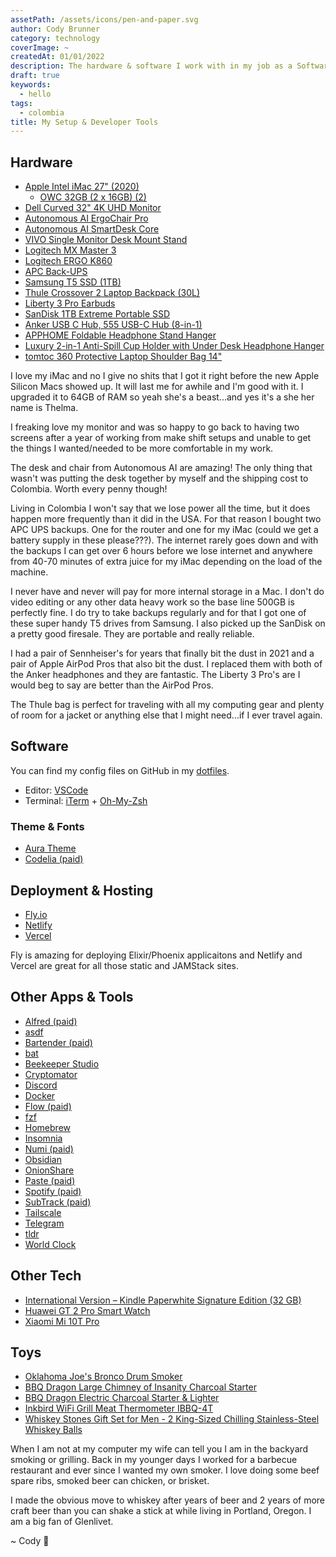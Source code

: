 ```yaml
---
assetPath: /assets/icons/pen-and-paper.svg
author: Cody Brunner
category: technology
coverImage: ~
createdAt: 01/01/2022
description: The hardware & software I work with in my job as a Software Developer, and some of my toys.
draft: true
keywords:
  - hello
tags:
  - colombia
title: My Setup & Developer Tools
---
```


## Hardware

- [Apple Intel iMac 27" (2020)](https://www.amazon.com/gp/product/B08G8WMRRP/ref=ppx_yo_dt_b_asin_title_o01_s00?ie=UTF8&psc=1)
  - [OWC 32GB (2 x 16GB) (2)](https://www.amazon.com/gp/product/B07MP3Y8QN/ref=ppx_yo_dt_b_asin_title_o06_s00?ie=UTF8&psc=1)
- [Dell Curved 32" 4K UHD Monitor](https://www.amazon.com/gp/product/B0833RF639/ref=ppx_yo_dt_b_asin_title_o06_s02?ie=UTF8&psc=1)
- [Autonomous AI ErgoChair Pro](https://www.autonomous.ai/?quickview=ergonomic-chair&category=office-chairs)
- [Autonomous AI SmartDesk Core](https://www.autonomous.ai/?quickview=smartdesk-2-home&category=standing-desks)
- [VIVO Single Monitor Desk Mount Stand](https://www.amazon.com/dp/B07K6TLPNP?psc=1&ref=ppx_yo2_dt_b_product_details)
- [Logitech MX Master 3](https://www.amazon.com/Logitech-Master-Advanced-Wireless-Mouse/dp/B07XC2FWD1/ref=sr_1_1?keywords=logitech+mx+master+3&qid=1643826411&sprefix=logitech%2Caps%2C157&sr=8-1)
- [Logitech ERGO K860](https://www.amazon.com/Logitech-Master-Advanced-Wireless-Mouse/dp/B07XC2FWD1/ref=sr_1_1?keywords=logitech+mx+master+3&qid=1643826411&sprefix=logitech%2Caps%2C157&sr=8-1)
- [APC Back-UPS](https://www.apc.com/shop/pe/es/products/APC-Back-UPS-1500VA-120V-AVR-LCD-LAM-2-USB-charging-ports-10-NEMA-outlets-4-surge-/P-BR1500M2-LM)
- [Samsung T5 SSD (1TB)](https://www.amazon.com/gp/product/B073H552FJ/ref=ppx_yo_dt_b_asin_title_o06_s00?ie=UTF8&psc=1)
- [Thule Crossover 2 Laptop Backpack (30L)](https://www.amazon.com/dp/B07H69VWJP?psc=1&ref=ppx_yo2_dt_b_product_details)
- [Liberty 3 Pro Earbuds](https://www.amazon.com/dp/B09CGM1BWH?psc=1&ref=ppx_yo2ov_dt_b_product_details)
- [SanDisk 1TB Extreme Portable SSD](https://www.amazon.com/gp/product/B08GTYFC37/ref=ppx_yo_dt_b_asin_title_o05_s01?ie=UTF8&psc=1)
- [Anker USB C Hub, 555 USB-C Hub (8-in-1)](https://www.amazon.com/gp/product/B087QZVQJX/ref=ppx_yo_dt_b_asin_title_o04_s00?ie=UTF8&psc=1)
- [APPHOME Foldable Headphone Stand Hanger](https://www.amazon.com/gp/product/B07PFV1NQX/ref=ppx_yo_dt_b_asin_title_o03_s01?ie=UTF8&psc=1)
- [Luxury 2-in-1 Anti-Spill Cup Holder with Under Desk Headphone Hanger](https://www.amazon.com/gp/product/B09CPBXYH4/ref=ppx_yo_dt_b_asin_title_o01_s00?ie=UTF8&psc=1)
- [tomtoc 360 Protective Laptop Shoulder Bag 14"](https://www.amazon.com/gp/product/B09KXQ35QN/ref=ppx_yo_dt_b_asin_title_o00_s01?ie=UTF8&psc=1)

I love my iMac and no I give no shits that I got it right before the new Apple Silicon Macs showed up. It will last me for awhile and I'm good with it. I upgraded it to 64GB of RAM so yeah she's a beast...and yes it's a she her name is Thelma.

I freaking love my monitor and was so happy to go back to having two screens after a year of working from make shift setups and unable to get the things I wanted/needed to be more comfortable in my work.

The desk and chair from Autonomous AI are amazing! The only thing that wasn't was putting the desk together by myself and the shipping cost to Colombia. Worth every penny though!

Living in Colombia I won't say that we lose power all the time, but it does happen more frequently than it did in the USA. For that reason I bought two APC UPS backups. One for the router and one for my iMac (could we get a battery supply in these please???). The internet rarely goes down and with the backups I can get over 6 hours before we lose internet and anywhere from 40-70 minutes of extra juice for my iMac depending on the load of the machine.

I never have and never will pay for more internal storage in a Mac. I don't do video editing or any other data heavy work so the base line 500GB is perfectly fine. I do try to take backups regularly and for that I got one of these super handy T5 drives from Samsung. I also picked up the SanDisk on a pretty good firesale. They are portable and really reliable.

I had a pair of Sennheiser's for years that finally bit the dust in 2021 and a pair of Apple AirPod Pros that also bit the dust. I replaced them with both of the Anker headphones and they are fantastic. The Liberty 3 Pro's are I would beg to say are better than the AirPod Pros.

The Thule bag is perfect for traveling with all my computing gear and plenty of room for a jacket or anything else that I might need...if I ever travel again.

## Software

You can find my config files on GitHub in my [dotfiles](https://github.com/rockchalkwushock/dotfiles).

- Editor: [VSCode](https://code.visualstudio.com)
- Terminal: [iTerm](https://iterm2.com) + [Oh-My-Zsh](https://ohmyz.sh/)

### Theme & Fonts

- [Aura Theme](https://github.com/daltonmenezes/aura-theme)
- [Codelia (paid)](https://www.myfonts.com/collections/codelia-font-tabular-type-foundry)

## Deployment & Hosting

- [Fly.io](https://fly.io)
- [Netlify](https://www.netlify.com)
- [Vercel](https://vercel.com)

Fly is amazing for deploying Elixir/Phoenix applicaitons and Netlify and Vercel are great for all those static and JAMStack sites.

## Other Apps & Tools

- [Alfred (paid)](https://www.alfredapp.com)
- [asdf](https://asdf-vm.com/)
- [Bartender (paid)](https://www.macbartender.com)
- [bat](https://github.com/sharkdp/bat)
- [Beekeeper Studio](https://www.beekeeperstudio.io)
- [Cryptomator](https://cryptomator.org)
- [Discord](https://discord.com/)
- [Docker](https://www.docker.com)
- [Flow (paid)](https://flowapp.info/)
- [fzf](https://github.com/junegunn/fzf)
- [Homebrew](https://brew.sh)
- [Insomnia](https://insomnia.rest/)
- [Numi (paid)](https://numi.app)
- [Obsidian](https://obsidian.md/)
- [OnionShare](https://onionshare.org/)
- [Paste (paid)](https://pasteapp.io/)
- [Spotify (paid)](https://www.spotify.com)
- [SubTrack (paid)](https://subtrack.app/)
- [Tailscale](https://tailscale.com/)
- [Telegram](https://telegram.org)
- [tldr](https://tldr.sh)
- [World Clock](http://overdesigned.net/worldclock/)

## Other Tech

- [International Version – Kindle Paperwhite Signature Edition (32 GB)](https://www.amazon.com/gp/product/B08N2ZL7PS/ref=ppx_yo_dt_b_asin_title_o04_s00?ie=UTF8&psc=1)
- [Huawei GT 2 Pro Smart Watch](https://consumer.huawei.com/en/wearables/watch-gt2-pro/)
- [Xiaomi Mi 10T Pro](https://www.mi.com/global/mi-10t-pro/)

## Toys

- [Oklahoma Joe's Bronco Drum Smoker](https://www.oklahomajoes.com/bronco-drum-smoker)
- [BBQ Dragon Large Chimney of Insanity Charcoal Starter](https://www.amazon.com/gp/product/B01N7FO8F5/ref=ppx_yo_dt_b_asin_title_o04_s01?ie=UTF8&psc=1)
- [BBQ Dragon Electric Charcoal Starter & Lighter](https://www.amazon.com/gp/product/B00FPZY92A/ref=ppx_yo_dt_b_asin_title_o04_s01?ie=UTF8&psc=1)
- [Inkbird WiFi Grill Meat Thermometer IBBQ-4T](https://www.amazon.com/gp/product/B07XNTJKY4/ref=ppx_yo_dt_b_asin_title_o04_s00?ie=UTF8&psc=1)
- [Whiskey Stones Gift Set for Men - 2 King-Sized Chilling Stainless-Steel Whiskey Balls](https://www.amazon.com/gp/product/B07NP2GFJ4/ref=ppx_yo_dt_b_asin_title_o00_s02?ie=UTF8&psc=1)

When I am not at my computer my wife can tell you I am in the backyard smoking or grilling. Back in my younger days I worked for a barbecue restaurant and ever since I wanted my own smoker. I love doing some beef spare ribs, smoked beer can chicken, or brisket.

I made the obvious move to whiskey after years of beer and 2 years of more craft beer than you can shake a stick at while living in Portland, Oregon. I am a big fan of Glenlivet.


<div class="text-center">~ Cody 🚀</div>
